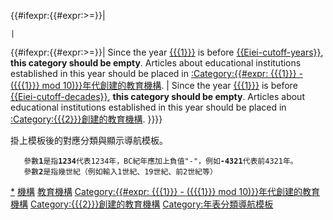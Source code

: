 <includeonly>{{tmbox
| image      = [[File:school.svg|40px]]
| textstyle = font-weight: bold;
| text = [[{{{1}}}年]]創建的教育機構（並非單指學校、分校，亦可能指附屬學院），或後來於[[{{{1}}}年]]復辦，或於[[{{{1}}}年]]升格改制、合併。
}}{{Eiei-century-table}}
{{#ifexpr:{{#expr:{{{1}}}>={{Eiei-cutoff-years}}}}|{{Eiei-decade-table|{{{1}}}|{{{2}}}}}
{{Eiei-year-table|{{{1}}}}}
{{Commonscat|Educational institutions established in {{{1}}}}}
[[Category:{{#expr: {{{1}}} - ({{{1}}} mod 10)}}年代創建的教育機構|*{{PAGENAME}}]]
[[Category:{{{1}}}年教育|機構]]
[[Category:{{{1}}}年建立的組織|教育機構]]
 |
{{#ifexpr:{{#expr:{{{1}}}>={{Eiei-cutoff-decades}}}}|{{Eiei-decade-table|{{{1}}}|{{{2}}}}}
{{Eiei-cutoff}}
Since the year [[{{{1}}}]] is before [[{{Eiei-cutoff-years}}]], '''this category should be empty'''. Articles about educational institutions established in this year should be placed in [[:Category:{{#expr: {{{1}}} - ({{{1}}} mod 10)}}年代創建的教育機構]]. {{Eiei-decade-range|{{{1}}}}} [[Category:{{#expr: {{{1}}} - ({{{1}}} mod 10)}}年代創建的教育機構]]
|{{Eiei-cutoff}}
Since the year [[{{{1}}}]] is before [[{{Eiei-cutoff-decades}}]], '''this category should be empty'''. Articles about educational institutions established in this year should be placed in [[:Category:{{{2}}}創建的教育機構]]. {{Eiei-century-range|{{{1}}}|{{{2}}}}} [[Category:{{{2}}}創建的教育機構]]
}}}}</includeonly><noinclude>
{{Eiei}}

'''{{PAGENAME}}'''掛上模板後的對應分類與顯示導航模板。
    參數'''1'''是指'''1234'''代表1234年，BC紀年應加上負值"-"，例如'''-4321'''代表前4321年。
    參數'''2'''是指幾世紀（例如輸入1世紀、19世紀、前2世紀等）

{{DEFAULTSORT:Eiei-year}}
[[Category:年表分類導航模板]]

</noinclude>